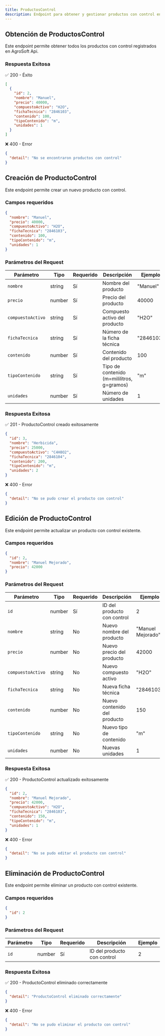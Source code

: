 ```yaml
---
title: ProductosControl
description: Endpoint para obtener y gestionar productos con control en AgroSoft Api
---
```



<ApiBaseBanner
  method="GET"
  path="/productosControl"
  baseUrl="http://127.0.0.1:8000"
/>

## Obtención de ProductosControl

Este endpoint permite obtener todos los productos con control registrados en AgroSoft Api.

### Respuesta Exitosa

✅ 200 - Éxito
```json
[
  {
    "id": 2,
    "nombre": "Manuel",
    "precio": 40000,
    "compuestoActivo": "H2O",
    "fichaTecnica": "2846103",
    "contenido": 100,
    "tipoContenido": "m",
    "unidades": 1
  }
]
```

❌ 400 - Error
```json
{
  "detail": "No se encontraron productos con control"
}
```

<ApiBaseBanner
  method="POST"
  path="/productosControl"
  baseUrl="http://127.0.0.1:8000"
/>

## Creación de ProductoControl

Este endpoint permite crear un nuevo producto con control.

### Campos requeridos

```json
{
  "nombre": "Manuel",
  "precio": 40000,
  "compuestoActivo": "H2O",
  "fichaTecnica": "2846103",
  "contenido": 100,
  "tipoContenido": "m",
  "unidades": 1
}
```

### Parámetros del Request

| Parámetro         | Tipo    | Requerido | Descripción                          | Ejemplo    |
|-------------------|---------|-----------|--------------------------------------|------------|
| `nombre`          | string  | Sí        | Nombre del producto                  | "Manuel"   |
| `precio`          | number  | Sí        | Precio del producto                  | 40000      |
| `compuestoActivo` | string  | Sí        | Compuesto activo del producto        | "H2O"      |
| `fichaTecnica`    | string  | Sí        | Número de la ficha técnica           | "2846103"  |
| `contenido`       | number  | Sí        | Contenido del producto               | 100        |
| `tipoContenido`   | string  | Sí        | Tipo de contenido (m=mililitros, g=gramos) | "m"   |
| `unidades`        | number  | Sí        | Número de unidades                   | 1          |

### Respuesta Exitosa

✅ 201 - ProductoControl creado exitosamente
```json
{
  "id": 3,
  "nombre": "Herbicida",
  "precio": 25000,
  "compuestoActivo": "C4H8O2",
  "fichaTecnica": "2846104",
  "contenido": 200,
  "tipoContenido": "m",
  "unidades": 2
}
```

❌ 400 - Error
```json
{
  "detail": "No se pudo crear el producto con control"
}
```

<ApiBaseBanner
  method="PATCH"
  path="/productosControl/:id"
  baseUrl="http://127.0.0.1:8000"
/>

## Edición de ProductoControl

Este endpoint permite actualizar un producto con control existente.

### Campos requeridos

```json
{
  "id": 2,
  "nombre": "Manuel Mejorado",
  "precio": 42000
}
```

### Parámetros del Request

| Parámetro         | Tipo    | Requerido | Descripción                          | Ejemplo          |
|-------------------|---------|-----------|--------------------------------------|------------------|
| `id`              | number  | Sí        | ID del producto con control          | 2                |
| `nombre`          | string  | No        | Nuevo nombre del producto            | "Manuel Mejorado"|
| `precio`          | number  | No        | Nuevo precio del producto            | 42000            |
| `compuestoActivo` | string  | No        | Nuevo compuesto activo               | "H2O"            |
| `fichaTecnica`    | string  | No        | Nueva ficha técnica                  | "2846103"        |
| `contenido`       | number  | No        | Nuevo contenido del producto         | 150              |
| `tipoContenido`   | string  | No        | Nuevo tipo de contenido              | "m"              |
| `unidades`        | number  | No        | Nuevas unidades                      | 1                |

### Respuesta Exitosa

✅ 200 - ProductoControl actualizado exitosamente
```json
{
  "id": 2,
  "nombre": "Manuel Mejorado",
  "precio": 42000,
  "compuestoActivo": "H2O",
  "fichaTecnica": "2846103",
  "contenido": 150,
  "tipoContenido": "m",
  "unidades": 1
}
```

❌ 400 - Error
```json
{
  "detail": "No se pudo editar el producto con control"
}
```

<ApiBaseBanner
  method="DELETE"
  path="/productosControl/:id"
  baseUrl="http://127.0.0.1:8000"
/>

## Eliminación de ProductoControl

Este endpoint permite eliminar un producto con control existente.

### Campos requeridos

```json
{
  "id": 2
}
```

### Parámetros del Request

| Parámetro | Tipo    | Requerido | Descripción                    | Ejemplo |
|-----------|---------|-----------|--------------------------------|---------|
| `id`      | number  | Sí        | ID del producto con control    | 2       |

### Respuesta Exitosa

✅ 200 - ProductoControl eliminado correctamente
```json
{
  "detail": "ProductoControl eliminado correctamente"
}
```

❌ 400 - Error
```json
{
  "detail": "No se pudo eliminar el producto con control"
}
```